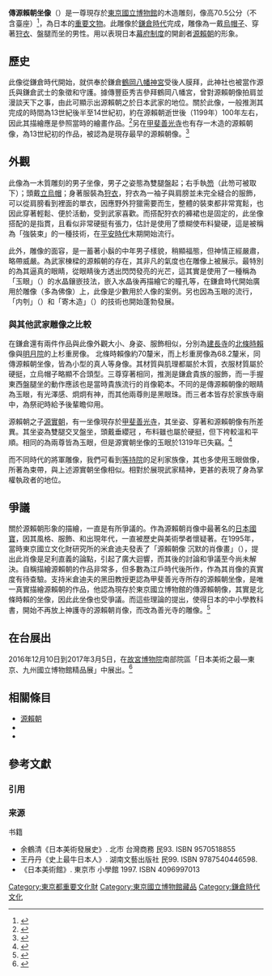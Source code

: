 {{infobox artwork
| image_file         = Seated Portrait of Minamoto no Yoritomo (Presumed) 1.jpg
| painting_alignment = 
| image_size         = 300px
| title              = 傳源賴朝坐像
| other_language_1   = [[日語|日語]]
| other_title_1      = {{lang|ja|伝源頼朝坐像／でんみなもと（の）よりともざぞう}}<ref>{{Cite web|url=http://www.tnm.jp/modules/r_collection/index.php?controller=dtl&colid=C1526|script-title=ja:伝源頼朝坐像|accessdate=2017-01-16|author=|date=|work=東京国立博物館|publisher=|archive-date=2017-01-16|archive-url=https://web.archive.org/web/20170116180211/http://www.tnm.jp/modules/r_collection/index.php?controller=dtl&colid=C1526|dead-url=no}}</ref><ref name=ekokuho/>
| other_language_2   = 
| other_title_2      = 
| artist             = 未知
| year               = 13～14世紀
| type               = [[木材|木材]]雕塑
| height_metric      = 70.5
| city               = 
| museum             = [[東京國立博物館|東京國立博物館]]
}}
'''傳源賴朝坐像'''（{{jpn|j=伝源頼朝坐像|hg=でんみなもと（の）よりともざぞう|rm=Den Minamoto (no) Yoritomo Zazou|f=h}}）是一尊現存於[[東京國立博物館|東京國立博物館]]的木造雕刻，像高70.5公分（不含臺座）<ref>{{Cite book|title=鎌倉室町の美術|last=|first=|publisher=東京都 大日本インキ化学工業社|year=昭和53|isbn=|location=|pages=}}</ref>，為日本的[[日本文化财产|重要文物]]。此雕像於[[鎌倉時代|鎌倉時代]]完成，雕像為一戴[[烏帽子|烏帽子]]、穿著[[狩衣|狩衣]]、盤腿而坐的男性。用以表現日本[[幕府_(日本)|幕府制度]]的開創者[[源賴朝|源賴朝]]的形象。

== 歷史 ==
此像從鎌倉時代開始，就供奉於鎌倉[[鶴岡八幡宮|鶴岡八幡神宮]]受後人膜拜，此神社也被當作源氏與鎌倉武士的象徵和守護。據傳豐臣秀吉參拜鶴岡八幡宮，曾對源賴朝像拍肩並漫談天下之事，由此可顯示出源賴朝之於日本武家的地位。關於此像，一般推測其完成的時間為13世紀後半至14世紀初，約在源賴朝逝世後（1199年）100年左右，因此其描繪應是參照當時的繪畫作品。<ref name=ekokuho>{{Cite web|url=http://www.emuseum.jp/detail/100430/001/007?x=&y=&s=&d_lang=ja&s_lang=zh&word=&class=3&title=&c_e=&region=&era=&cptype=&owner=&pos=9&num=2&mode=detail&century=|script-title=ja:伝源頼朝坐像 - e国宝|accessdate=2017-01-14|author=|date=|work=www.emuseum.jp|publisher=}}</ref>另在[[甲斐善光寺|甲斐善光寺]]也有存一木造的源賴朝像，為13世紀初的作品，被認為是現存最早的源賴朝像。<ref>{{Cite web|url=http://www.kai-zenkoji.or.jp/3/index.html|title=甲斐善光寺|accessdate=2017-01-14|work=www.kai-zenkoji.or.jp|archive-date=2020-02-22|archive-url=https://web.archive.org/web/20200222224103/http://www.kai-zenkoji.or.jp/3/index.html|dead-url=no}}</ref>

== 外觀 ==
此像為一木質雕刻的男子坐像，男子之姿態為雙腿盤起；右手執[[笏|笏]]（此笏可被取下）；頭戴[[烏帽子|立烏帽]]；身著服裝為[[狩衣|狩衣]]，狩衣為一袖子與肩膀並未完全縫合的服飾，可以從肩膀看到裡面的單衣，因應野外狩獵需要而生，整體的裝束都非常寬鬆，也因此穿著輕鬆、便於活動，受到武家喜歡。而搭配狩衣的褲裙也是固定的，此坐像搭配的是指貫，且看似非常硬挺有張力，估計是使用了漿糊使布料變硬，這是被稱為「強裝束」的一種技術，在[[平安時代|平安時代]]末期開始流行。

此外，雕像的面容，是一蓄著小鬍的中年男子樣貌，稍顯福態，但神情正經嚴肅，略帶威嚴。為武家棟樑的源賴朝的存在，其非凡的氣度也在雕像上被展示。最特別的為其逼真的眼睛，從眼睛後方透出閃閃發亮的光芒，這其實是使用了一種稱為「玉眼」（{{lang-ja|ぎょくがん}}）的水晶鑲嵌技法，嵌入水晶後再描繪它的瞳孔等，在鎌倉時代開始廣用於雕像（多為佛像）上，此像是少數用於人像的案例。另也因為玉眼的流行，「内刳」（{{lang-ja|うちぐり}}）和「寄木造」（{{lang-ja|よせぎづくり}}）的技術也開始蓬勃發展。

=== 與其他武家雕像之比較 ===
在鎌倉還有兩件作品與此像外觀大小、身姿、服飾相似，分別為[[建長寺|建長寺]]的[[北條時賴|北條時賴]]像與[[明月院|明月院]]的上杉重房像。
北條時賴像約70釐米，而上杉重房像為68.2釐米，同傳源賴朝坐像，皆為小型的真人等身像。其材質與肌理都屬於木質，衣服材質屬於硬挺，立烏帽子略顯不合頭型。三尊穿著相同，推測是鎌倉貴族的服飾，而一手握東西盤腿坐的動作應該也是當時貴族流行的肖像範本。不同的是傳源賴朝像的眼睛為玉眼，有光澤感、炯炯有神，而其他兩尊則是黑眼珠。而三者本皆存於家族寺廟中，為祭祀時給予後輩瞻仰用。

源賴朝之子[[源實朝|源實朝]]，有一坐像現存於[[甲斐善光寺|甲斐善光寺]]，其坐姿、穿著和源賴朝像有所差異。其坐姿為雙腿交叉盤坐，頭戴垂纓冠 ，布料雖也屬於硬挺，但下袴較溫和平順。相同的為兩尊皆為玉眼，但是源實朝坐像的玉眼於1319年已失竊。<ref>{{Cite web|url=http://amigokamakura.sakura.ne.jp/ishibumi/307-minamoto-sanetomo-hi/gazou/307-zou-zenkouji.html|script-title=ja: 源 実朝・坐像|accessdate=2017-01-14|author=|date=|publisher=}}</ref>

而不同時代的將軍雕像，我們可看到[[等持院|等持院]]的足利家族像，其也多使用玉眼做像，所著為束帶，與上述源實朝坐像相似。相對於展現武家精神，更甚的表現了身為掌權執政者的地位。

== 爭議 ==
關於源賴朝形象的描繪，一直是有所爭議的。作為源賴朝肖像中最著名的[[日本國寶|日本國寶]]{{tsl|ja|神護寺三像|神護寺三像}}，因其風格、服飾、和出現年代，一直被歷史與美術學者懷疑著。在1995年，當時東京國立文化財研究所的米倉迪夫發表了「源賴朝像 沉默的肖像畫」（{{lang-ja|源頼朝像 沈黙の肖像画}}），提出此肖像是足利直義的論點，引起了廣大迴響，而其後的討論和爭議至今尚未解決。自稱描繪源賴朝的作品非常多，但多數為江戶時代後所作，作為其肖像的真實度有待查驗。支持米倉迪夫的黑田教授更認為甲斐善光寺所存的源賴朝坐像，是唯一真實描繪源賴朝的作品，他認為現存於東京國立博物館的傳源賴朝像，其實是北條時賴的坐像，因此此坐像也受爭議。而這些理論的提出，使得日本的中小學教科書，開始不再放上神護寺的源賴朝肖像，而改為善光寺的雕像。<ref>{{Cite web|url=https://www.teikokushoin.co.jp/journals/bookmarker/pdf/201204/14_mssbl_2012_04_p40.pdf|script-title=ja: 源頼朝像はこれだ|trans_title=唯一的源賴朝|accessdate=2017-01-14|author=黒田日出男|date=|publisher=|archive-date=2013-03-10|archive-url=https://web.archive.org/web/20130310200541/http://teikokushoin.co.jp/journals/bookmarker/pdf/201204/14_mssbl_2012_04_p40.pdf|dead-url=no}}</ref>

== 在台展出 ==
2016年12月10日到2017年3月5日，在[[故宫博物院|故宮博物院]]南部院區「日本美術之最—東京、九州國立博物館精品展」中展出。<ref>{{Cite web|url=http://jpartm.npm.gov.tw/page.php?n=4#_sec1|title=日本美術之最—東京、九州國立博物館精品展|accessdate=2017-01-14|date=2016-10-10|last=國立故宮博物院南部院區|work=jpartm.npm.gov.tw|archive-url=https://web.archive.org/web/20170118133815/http://jpartm.npm.gov.tw/page.php?n=4#_sec1|archive-date=2017-01-18|dead-url=yes}}</ref>

== 相關條目 ==
* [[源賴朝|源賴朝]]
* {{tsl|ja|玉眼|玉眼}}
* {{tsl|ja|神護寺三像|神護寺三像}}

== 參考文獻 ==
=== 引用 ===
{{Reflist}}

=== 来源 ===
; 书籍
* 余鶴清《日本美術發展史》. 北市 台灣商務 民93. ISBN 9570518855
* 王丹丹《史上最牛日本人》. 湖南文藝出版社 民99. ISBN 9787540446598.
* 《日本美術館》. 東京市 小學館 1997. ISBN 4096997013
{{Commons category|Seated Portrait of Minamoto no Yoritomo (Tokyo National Museum)}}

[[Category:東京都重要文化財|Category:東京都重要文化財]]
[[Category:東京國立博物館藏品|Category:東京國立博物館藏品]]
[[Category:鎌倉時代文化|Category:鎌倉時代文化]]